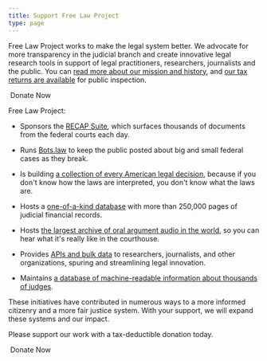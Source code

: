 ```yaml
---
title: Support Free Law Project
type: page
---
```



<p className="lead">Free Law Project works to make the legal system better. We advocate for more transparency in the judicial branch and create innovative legal research tools in support of legal practitioners, researchers, journalists and the public. You can <a href="/about/">read more about our mission and history</a>, and <a href="/non-profit-documents/">our tax returns are available</a> for public inspection.</p>

<div className="py-8">
   <RedButton href="https://www.courtlistener.com/donate/?referrer=free.law/donate/" size="lg" extraClasses="inline-flex"><HeartIcon className="flex-shrink-0 h-5 w-5" aria-hidden="true"/>&nbsp;Donate Now</RedButton>
</div>


Free Law Project:

 - Sponsors the [RECAP Suite][recap], which surfaces thousands of documents from the federal courts each day.

 - Runs [Bots.law][b] to keep the public posted about big and small federal cases as they break.

 - Is building [a collection of every American legal decision][opinions], because if you don't know how the laws are interpreted, you don't know what the laws are.

 - Hosts a [one-of-a-kind database][fds] with more than 250,000 pages of judicial financial records.

 - Hosts [the largest archive of oral argument audio in the world][oa], so you can hear what it's really like in the courthouse.
 
 - Provides [APIs and bulk data][api] to researchers, journalists, and other organizations, spuring and streamlining legal innovation.

 - Maintains [a database of machine-readable information about thousands of judges][judges].

These initiatives have contributed in numerous ways to a more informed citizenry and a more fair justice system. With your support, we will expand these systems and our impact.

Please support our work with a tax-deductible donation today.

<div className="py-8">
   <RedButton href="https://www.courtlistener.com/donate/?referrer=free.law/donate/" size="lg" extraClasses="inline-flex"><HeartIcon className="flex-shrink-0 h-5 w-5" aria-hidden="true"/>&nbsp;Donate Now</RedButton>
</div>


[recap]: /recap/
[archive]: https://www.courtlistener.com/recap/
[opinions]: https://www.courtlistener.com/opinion/
[oa]: https://www.courtlistener.com/audio/
[api]: https://www.courtlistener.com/help/api/
[judges]: https://www.courtlistener.com/person/
[viz]: https://www.courtlistener.com/visualizations/scotus-mapper/
[contact]: /contact/
[fds]: https://www.courtlistener.com/financial-disclosures/
[b]: https://bots.law/